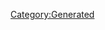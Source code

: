 {{Texts/Music
 |ID=3
 |MusicName=MY SOUL FOR YOU
 |OfficialName=MY SOUL FOR YOU
 |VocalName=Fire Bomber featuring BASARA NEKKI
 |VocalNameLF=Fire Bomber featuring BASARA NEKKI
 |Description=作品：マクロス7

歌手：Fire Bomber featuring BASARA NEKKI

作詞：K.INOJO
作曲：福山芳樹
 |BuyURL=https://recochoku.jp/song/S20141862/single?ds=34294998
 |StoryDesc=一度は戦場で歌ってみせ、敵に歌を聞かせようとした
バサラであったが、その試みはうまくいかなかった。

だが、たとえ周囲の人間になんと言われようとも、
熱気バサラという男は簡単に諦めたりはしない。
今日もまた、新しい楽曲の制作に打ち込んでいた。
 |StoryTitle=「この次はやってみせるぜ」
 |BannerId=2
 |AnmStoreURL=https://anime.dmkt-sp.jp/animestore/ci_pc?workId=20597
}}
[[Category:Generated]]
